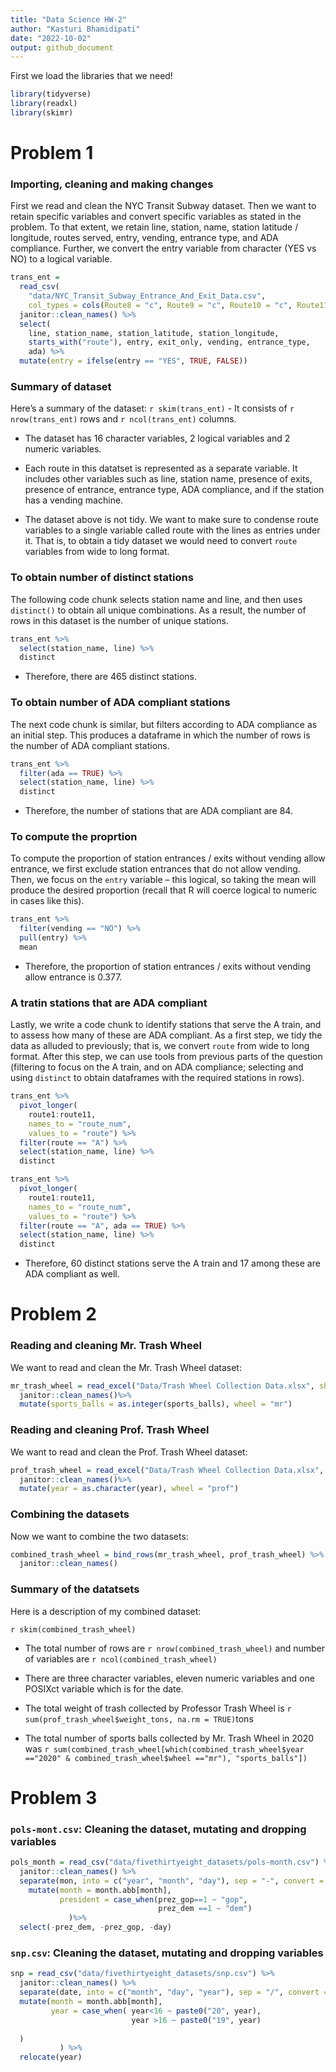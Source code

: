 ```yaml
---
title: "Data Science HW-2"
author: "Kasturi Bhamidipati"
date: "2022-10-02"
output: github_document
---
```


First we load the libraries that we need! 
```r
library(tidyverse)
library(readxl)
library(skimr)
```

# Problem 1

### Importing, cleaning and making changes 

First we read and clean the NYC Transit Subway dataset. Then we want to retain specific variables and convert specific variables as stated in the problem. To that extent, we retain line, station, name, station latitude / longitude, routes served, entry, vending, entrance type, and ADA compliance. Further, we convert the entry variable from character (YES vs NO) to a logical variable. 

```r
trans_ent = 
  read_csv(
    "data/NYC_Transit_Subway_Entrance_And_Exit_Data.csv",
    col_types = cols(Route8 = "c", Route9 = "c", Route10 = "c", Route11 = "c")) %>% 
  janitor::clean_names() %>% 
  select(
    line, station_name, station_latitude, station_longitude, 
    starts_with("route"), entry, exit_only, vending, entrance_type, 
    ada) %>% 
  mutate(entry = ifelse(entry == "YES", TRUE, FALSE))
```

### Summary of dataset 

Here's a summary of the dataset: 
`r skim(trans_ent)`
- It consists of `r nrow(trans_ent)` rows and `r ncol(trans_ent)` columns. 

- The dataset has 16 character variables, 2 logical variables and 2 numeric variables. 

- Each route in this datatset is represented as a separate variable. It includes other variables such as line, station name, presence of exits, presence of entrance, entrance type, ADA compliance, and if the station has a vending machine. 

- The dataset above is not tidy. We want to make sure to condense route variables to a single variable called route with the lines as entries under it. That is, to obtain a tidy dataset we would need to convert `route` variables from wide to long format. 

### To obtain number of distinct stations

The following code chunk selects station name and line, and then uses `distinct()` to obtain all unique combinations. As a result, the number of rows in this dataset is the number of unique stations.

```r
trans_ent %>% 
  select(station_name, line) %>% 
  distinct
```
- Therefore, there are 465 distinct stations. 

### To obtain number of ADA compliant stations

The next code chunk is similar, but filters according to ADA compliance as an initial step. This produces a dataframe in which the number of rows is the number of ADA compliant stations. 

```r
trans_ent %>% 
  filter(ada == TRUE) %>% 
  select(station_name, line) %>% 
  distinct
```
- Therefore, the number of stations that are ADA compliant are 84. 

### To compute the proprtion 

To compute the proportion of station entrances / exits without vending allow entrance, we first exclude station entrances that do not allow vending. Then, we focus on the `entry` variable -- this logical, so taking the mean will produce the desired proportion (recall that R will coerce logical to numeric in cases like this).

```r
trans_ent %>% 
  filter(vending == "NO") %>% 
  pull(entry) %>% 
  mean
```

- Therefore, the proportion of station entrances / exits without vending allow entrance is 0.377. 

### A tratin stations that are ADA compliant 

Lastly, we write a code chunk to identify stations that serve the A train, and to assess how many of these are ADA compliant. As a first step, we tidy the data as alluded to previously; that is, we convert `route` from wide to long format. After this step, we can use tools from previous parts of the question (filtering to focus on the A train, and on ADA compliance; selecting and using `distinct` to obtain dataframes with the required stations in rows).

```r
trans_ent %>% 
  pivot_longer(
    route1:route11,
    names_to = "route_num",
    values_to = "route") %>% 
  filter(route == "A") %>% 
  select(station_name, line) %>% 
  distinct

trans_ent %>% 
  pivot_longer(
    route1:route11,
    names_to = "route_num",
    values_to = "route") %>% 
  filter(route == "A", ada == TRUE) %>% 
  select(station_name, line) %>% 
  distinct
```

- Therefore, 60 distinct stations serve the A train and 17 among these are ADA compliant as well. 

# Problem 2

### Reading and cleaning Mr. Trash Wheel 

We want to read and clean the Mr. Trash Wheel dataset:  
```r
mr_trash_wheel = read_excel("Data/Trash Wheel Collection Data.xlsx", sheet = 1, range = "A2:N549") %>%
  janitor::clean_names()%>%
  mutate(sports_balls = as.integer(sports_balls), wheel = "mr")
```

### Reading and cleaning Prof. Trash Wheel 

We want to read and clean the Prof. Trash Wheel dataset: 

```r
prof_trash_wheel = read_excel("Data/Trash Wheel Collection Data.xlsx", sheet = 2, range = "A2:M96") %>%
  janitor::clean_names()%>%
  mutate(year = as.character(year), wheel = "prof")
```

### Combining the datasets

Now we want to combine the two datasets: 

```r
combined_trash_wheel = bind_rows(mr_trash_wheel, prof_trash_wheel) %>%
  janitor::clean_names()
```

### Summary of the datatsets 
Here is a description of my combined dataset: 

`r skim(combined_trash_wheel)`

- The total number of rows are `r nrow(combined_trash_wheel)` and number of variables are `r ncol(combined_trash_wheel)`

- There are three character variables, eleven numeric variables and one POSIXct variable which is for the date. 

- The total weight of trash collected by Professor Trash Wheel is `r sum(prof_trash_wheel$weight_tons, na.rm = TRUE)`tons

- The total number of sports balls collected by Mr. Trash Wheel in 2020 was `r sum(combined_trash_wheel[which(combined_trash_wheel$year =="2020" & combined_trash_wheel$wheel =="mr"), "sports_balls"])`

# Problem 3

### `pols-mont.csv`: Cleaning the dataset, mutating and dropping variables 

```r
pols_month = read_csv("data/fivethirtyeight_datasets/pols-month.csv") %>%
  janitor::clean_names() %>%
  separate(mon, into = c("year", "month", "day"), sep = "-", convert = TRUE) %>%
    mutate(month = month.abb[month], 
           president = case_when(prez_gop==1 ~ "gop", 
                                 prez_dem ==1 ~ "dem")
             )%>%
  select(-prez_dem, -prez_gop, -day)
```

### `snp.csv`: Cleaning the dataset, mutating and dropping variables 

```r
snp = read_csv("data/fivethirtyeight_datasets/snp.csv") %>%
  janitor::clean_names() %>%
  separate(date, into = c("month", "day", "year"), sep = "/", convert = TRUE)%>%
  mutate(month = month.abb[month], 
         year = case_when( year<16 ~ paste0("20", year), 
                           year >16 ~ paste0("19", year)
    
  )
           ) %>%
  relocate(year)
```


